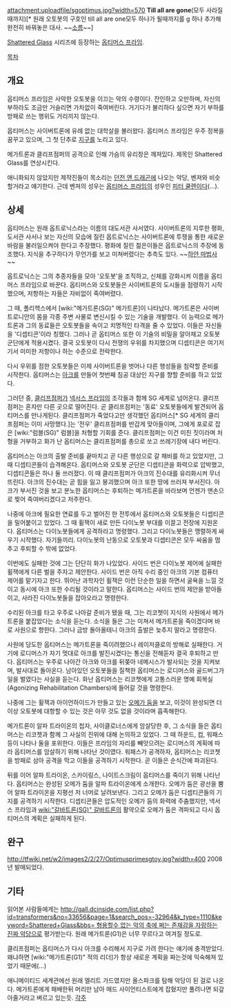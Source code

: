 attachment:uploadfile/sgoptimus.jpg?width=570
'''Till all are gone'''(모두 사라질때까지)[* 원래 오토봇의 구호인 till all are one모두 하나가 될때까지를 g 하나 추가해 완전히 바꿔놓은 대사. ~~[[소름]]~~]

[[Shattered Glass]] 시리즈에 등장하는 [[옵티머스 프라임]].

[[목차]]
== 개요 ==
옵티머스 프라임은 사악한 오토봇을 이끄는 악의 수령이다. 잔인하고 오만하며, 자신의 부하라도 조금만 거슬리면 가차없이 죽여버린다. 거기다가 불리하다 싶으면 자기 부하를 방패로 쓰는 행위도 거리끼지 않는다.

옵티머스는 사이버트론에 유례 없는 대학살을 불러왔다. 옵티머스 프라임은 우주 정복을 꿈꾸고 있으며, 그 첫 단추로 [[지구]]를 노리고 있다.

메가트론과 클리프점퍼의 공격으로 인해 가슴의 유리창은 깨져있다. 제목인 Shattered Glass를 연상시킨다.

애니화되지 않았지만 제작진들이 목소리는 [[던전 앤 드래곤]]에 나오는 악당, 벤져와 비슷할거라고 얘기한다. 근데 벤져의 성우는 [[옵티머스 프라임]]의 성우인 [[피터 쿨렌]]이다(...).

== 상세 ==
옵티머스는 원래 옵트로닉스라는 이름의 대도서관 사서였다. 사이버트론의 지루한 평화, 도서관 사서나 보는 자신의 모습에 질린 옵트로닉스는 사이버트론에 투쟁을 통한 새로운 바람을 불러일으켜야 한다고 주장했다. 평화에 질린 젊은이들은 옵트로닉스의 주장에 동조했다. 지식을 추구하다가 무언가를 보고 미쳐버렸다는 추측도 있다. ~~[[하얀 마법사]]~~

옵트로닉스는 그의 추종자들을 모아 '오토봇'을 조직하고, 신체를 강화시켜 이름을 옵티머스 프라임으로 바꾼다. 옵티머스와 오토봇들은 사이버트론의 도시들을 점령하기 시작했으며, 저항하는 자들은 자비없이 죽여버렸다.

그 때, 폴리헥스에서 [wiki:"메가트론(SG)" 메가트론]이 나타났다. 메가트론은 사이버트로니안의 몸을 각종 주변 사물로 변신시킬 수 있는 기술을 개발했다. 이 능력으로 메가트론과 그의 동료들은 오토봇들을 속이고 치명적인 타격을 줄 수 있었다. 이들은 자신들을 '디셉티콘'이라 칭했다. 그러나 곧 옵티머스 또한 이 기술의 비밀을 알아채고 오토봇 군단에게 적용시켰다. 결국 오토봇이 다시 전쟁의 우위를 차지했으며 디셉티콘은 여기저기서 미미한 저항이나 하는 수준으로 전락한다.

다시 우위를 점한 오토봇들은 이제 사이버트론을 벗어나 다른 행성들을 침략할 준비를 시작한다. 옵티머스는 [[아크]]를 만들어 첫번째 침공 대상인 지구를 향할 준비를 하고 있었다. 

그러던 중, [[클리프점퍼]]가 [[넥서스 프라임]]의 조각들과 함께 SG 세계로 넘어온다. 클리프점퍼는 혼자만 다른 곳으로 떨어진다. 곧 클리프점퍼는 '동료' 오토봇들에게 발견되어 옵티머스를 만나게된다. 클리프점퍼가 죽었다고만 생각했던 옵티머스[* SG 세계의 클리프점퍼는 이미 사망했다.]는 '전우' 클리프점퍼를 반갑게 맞아들이며, 그에게 포로로 잡은 [wiki:"럼블(SG)" 럼블]을 처형할 기회를 준다. 클리프점퍼는 이건 미친 짓이라며 처형을 거부하고 화가 난 옵티머스는 클리프점퍼를 총으로 쏘고 쓰레기장에 내다 버린다.

옵티머스는 아크의 출발 준비를 끝마치고 곧 다른 행성으로 갈 채비를 하고 있었지만, 그 때 디셉티콘들이 습격해온다. 옵티머스와 오토봇 군단은 디셉티콘을 화력으로 압박했고, 디셉티콘들은 하나 둘 쓰러졌다. 이 때 클리프점퍼가 아크의 진수대를 유리화시켜 무너뜨린다. 아크의 진수대는 곧 힘을 잃고 붕괴했으며 아크 또한 땅에 쓰러져 부서진다. 아크가 부서진 것을 보고 분노한 옵티머스는 후퇴하는 메가트론을 바라보며 언젠가 맨손으로 찢어 죽여버리겠다고 저주한다. 

나중에 아크에 필요한 연료를 두고 벌어진 한 전투에서 옵티머스와 오토봇들은 디셉티콘을 밀어붙이고 있었다. 그 때 휠잭이 새로 만든 다이노봇 부대를 이끌고 전장에 지원온다. 옵티머스는 다이노봇들에게 공격하라고 명령했다. 그리고 다이노봇들은 맹렬하게 싸우기 시작했다. 자기들끼리. 다이노봇의 난동으로 오토봇과 디셉티콘은 모두 싸움을 멈추고 후퇴할 수 밖에 없었다. 

이번에도 실패한 것에 그는 단단히 화가 나있었다. 사이드 번은 다이노봇 제어에 실패한 휠잭에게 다른 벌을 주자고 제안한다. 사이드 번은 아직 수리 중인 아크의 기본 컴퓨터 제어를 맡기자고 한다. 뛰어난 과학자인 휠잭은 이런 단순한 일을 하면서 굴욕을 느낄 것이고 동시에 아크 또한 수리될 것이라고 말한다. 옵티머스는 사이드 번의 제안을 받아들이고, 사라진 다이노봇들을 잡아오라고 명령한다.

수리된 아크를 타고 우주로 나아갈 준비가 됐을 때, 그는 리코쳇이 지식의 사원에서 메가트론을 붙잡았다는 소식을 듣는다. 소식을 들은 그는 미쳐서 메가트론을 죽이겠다며 바로 사원으로 향한다. 그러나 금방 돌아올테니 아크의 출발은 늦추지 말라고 명령한다.

사원에 당도한 옵티머스는 메가트론을 죽이려했으나 레이저클로의 방해로 실패한다. 거기에 로디머스가 자기 멋대로 아크를 발진시켰다는 통신을 전해듣자 결국 후퇴하고 만다. 옵티머스는 우주로 나아간 아크와 아크를 뒤쫒아 네메시스가 발사되는 것을 지켜보며, 발사대로 돌아온다. 남아있던 오토봇들을 질책한 옵티머스는 로디머스와 골드버그가 일을 벌였다는 사실을 듣는다. 화난 옵티머스는 리코쳇에게 고통스러운 명예 회복실(Agonizing Rehabilitation Chambers)에 들어갈 것을 명령한다.

나중에 그는 휠잭과 아이언하이드가 만들고 있는 [[오메가 둠]]을 보고, 이것이 완성되면 더 이상 오토봇에 대항할 수 있는 것은 아무 것도 없을 것이라며 흡족해한다.

메가트론이 알파 트라이온의 첩자, 사이클로너스에게 암살당한 후, 그 소식을 들은 옵티머스는 리코쳇과 함께 그 사실의 진위에 대해 논의하고 있었다. 그 때 하운드, 컵, 워패스 등이 나타나 둘을 포위한다. 이들은 프라임의 자리를 빼앗으려는 로디머스의 계획에 따라 옵티머스를 암살하기 위해 나타난 것이였다. 워패스가 공격하자, 옵티머스는 리코쳇을 방패로 삼아 공격을 막고 이들을 공격하기 시작한다. 곧 이들은 순식간에 파괴된다.

뒤를 이어 알파 트라이온, 스카이링스, 나이트스크림이 옵티머스를 죽이기 위해 나타난다. 옵티머스는 완성된 오메가 둠을 알파 트라이온에게 소개한다. 오메가 둠은 광선을 뿜어 알파 트라이온을 지평선 저 너머로 날려보낸다. 그리고 오메가 둠은 디셉티콘들의 기지를 공격하기 시작한다. 디셉티콘들은 압도적인 오메가 둠의 화력에 주춤했지만, 넥서스 프라임과 [[wiki:"갈바트론(SG)" 갈바트론]]의 활약으로 오메가 둠은 격파되고 다시 옵티머스의 계획은 실패하게 된다.

== 완구 ==
http://tfwiki.net/w2/images2/2/27/Optimusprimesgtoy.jpg?width=400
2008년 발매되었다.

== 기타 ==
읽어본 사람들에게는 [[http://gall.dcinside.com/list.php?id=transformers&no=33656&page=1&search_pos=-32964&k_type=1110&keyword=Shattered+Glass&bbs= 형용할수 없는 악의 축에 쩌는 존재감을 자랑하는 진짜 악당]]으로 평가받는다. 원래 메가트론(G1)은 너무 무르다고 여겨질 정도로.

클리프점퍼는 옵티머스가 다시 아크를 수리해서 지구로 가려 한다는 얘기에 충격받았다. 왜냐하면 [wiki:"메가트론(G1)" 적의 리더]가 항상 새로운 계획을 짜는것에 익숙해져 있었기 때문에(...)

애니메이티드 세계관에선 원래 엘리트 가드였지만 올스파크를 탐해 악당이 된 걸로 나온다. 메가트론에게 패배한뒤 머리만 남아 매드 사이언티스트에게 잡혔지만 풀려나면 되갚아줄거라고 벼르고 있는듯.
[[각주]]
